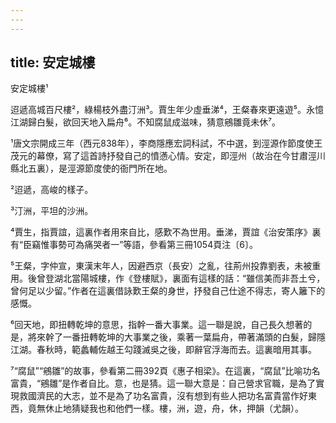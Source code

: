 ```yaml
---
---
---
```

title: 安定城樓
---




安定城樓¹

迢遞高城百尺樓²，綠楊枝外盡汀洲³。賈生年少虛垂涕⁴，王粲春來更遠遊⁵。永憶江湖歸白髮，欲回天地入扁舟⁶。不知腐鼠成滋味，猜意鵷雛竟未休⁷。

¹唐文宗開成三年（西元838年），李商隱應宏詞科試，不中選，到涇源作節度使王茂元的幕僚，寫了這首詩抒發自己的憤懣心情。安定，即涇州（故治在今甘肅涇川縣北五裏），是涇源節度使的衙門所在地。

²迢遞，高峻的樣子。

³汀洲，平坦的沙洲。

⁴賈生，指賈誼，這裏作者用來自比，感歎不為世用。垂涕，賈誼《治安策序》裏有“臣竊惟事勢可為痛哭者一”等語，參看第三冊1054頁注〔6〕。

⁵王粲，字仲宣，東漢末年人，因避西京（長安）之亂，往荊州投靠劉表，未被重用。後曾登湖北當陽城樓，作《登樓賦》，裏面有這樣的話：“雖信美而非吾土兮，曾何足以少留。”作者在這裏借詠歎王粲的身世，抒發自己仕途不得志，寄人籬下的感慨。

⁶回天地，即扭轉乾坤的意思，指幹一番大事業。這一聯是說，自己長久想著的是，將來幹了一番扭轉乾坤的大事業之後，乘著一葉扁舟，帶著滿頭的白髮，歸隱江湖。春秋時，範蠡輔佐越王勾踐滅吳之後，即辭官浮海而去。這裏暗用其事。

⁷“腐鼠”“鵷雛”的故事，參看第二冊392頁《惠子相梁》。在這裏，“腐鼠”比喻功名富貴，“鵷雛”是作者自比。意，也是猜。這一聯大意是：自己營求官職，是為了實現救國濟民的大志，並不是為了功名富貴，沒有想到有些人把功名富貴當作好東西，竟無休止地猜疑我也和他們一樣。樓，洲，遊，舟，休，押韻（尤韻）。